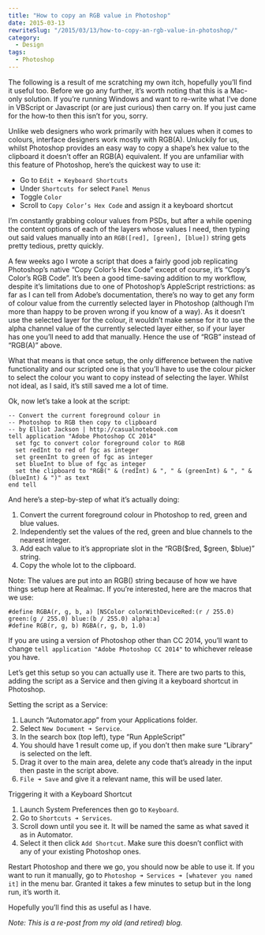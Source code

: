 ```yaml
---
title: "How to copy an RGB value in Photoshop"
date: 2015-03-13
rewriteSlug: "/2015/03/13/how-to-copy-an-rgb-value-in-photoshop/"
category:
  - Design
tags:
  - Photoshop
---
```


The following is a result of me scratching my own itch, hopefully you’ll find it useful too. Before we go any further, it’s worth noting that this is a Mac-only solution. If you’re running Windows and want to re-write what I’ve done in VBScript or Javascript (or are just curious) then carry on. If you just came for the how-to then this isn’t for you, sorry.

Unlike web designers who work primarily with hex values when it comes to colours, interface designers work mostly with RGB(A). Unluckily for us, whilst Photoshop provides an easy way to copy a shape’s hex value to the clipboard it doesn’t offer an RGB(A) equivalent. If you are unfamiliar with this feature of Photoshop, here’s the quickest way to use it:

- Go to `Edit ➜ Keyboard Shortcuts`
- Under `Shortcuts for` select `Panel Menus`
- Toggle `Color`
- Scroll to `Copy Color’s Hex Code` and assign it a keyboard shortcut

I’m constantly grabbing colour values from PSDs, but after a while opening the content options of each of the layers whose values I need, then typing out said values manually into an `RGB([red], [green], [blue])` string gets pretty tedious, pretty quickly.

A few weeks ago I wrote a script that does a fairly good job replicating Photoshop’s native “Copy Color’s Hex Code” except of course, it’s “Copy’s Color’s RGB Code”. It’s been a good time-saving addition to my workflow, despite it’s limitations due to one of Photoshop’s AppleScript restrictions: as far as I can tell from Adobe’s documentation, there’s no way to get any form of colour value from the currently selected layer in Photoshop (although I’m more than happy to be proven wrong if you know of a way). As it doesn’t use the selected layer for the colour, it wouldn’t make sense for it to use the alpha channel value of the currently selected layer either, so if your layer has one you’ll need to add that manually. Hence the use of “RGB” instead of “RGB(A)” above.

What that means is that once setup, the only difference between the native functionality and our scripted one is that you’ll have to use the colour picker to select the colour you want to copy instead of selecting the layer. Whilst not ideal, as I said, it’s still saved me a lot of time.

Ok, now let’s take a look at the script:

```
-- Convert the current foreground colour in
-- Photoshop to RGB then copy to clipboard
-- by Elliot Jackson | http://casualnotebook.com
tell application "Adobe Photoshop CC 2014"
  set fgc to convert color foreground color to RGB
  set redInt to red of fgc as integer
  set greenInt to green of fgc as integer
  set blueInt to blue of fgc as integer
  set the clipboard to "RGB(" & (redInt) & ", " & (greenInt) & ", " & (blueInt) & ")" as text
end tell
```

And here’s a step-by-step of what it’s actually doing:

1. Convert the current foreground colour in Photoshop to red, green and blue values.
2. Independently set the values of the red, green and blue channels to the nearest integer.
3. Add each value to it’s appropriate slot in the “RGB($red, $green, $blue)” string.
4. Copy the whole lot to the clipboard.

Note: The values are put into an RGB() string because of how we have things setup here at Realmac. If you’re interested, here are the macros that we use:

```
#define RGBA(r, g, b, a) [NSColor colorWithDeviceRed:(r / 255.0) green:(g / 255.0) blue:(b / 255.0) alpha:a]
#define RGB(r, g, b) RGBA(r, g, b, 1.0)
```

If you are using a version of Photoshop other than CC 2014, you’ll want to change `tell application "Adobe Photoshop CC 2014"` to whichever release you have.

Let’s get this setup so you can actually use it. There are two parts to this, adding the script as a Service and then giving it a keyboard shortcut in Photoshop.

Setting the script as a Service:

1. Launch “Automator.app” from your Applications folder.
2. Select `New Document ➜ Service`.
3. In the search box (top left), type “Run AppleScript”
4. You should have 1 result come up, if you don’t then make sure “Library” is selected on the left.
5. Drag it over to the main area, delete any code that’s already in the input then paste in the script above.
6. `File ➜ Save` and give it a relevant name, this will be used later.

Triggering it with a Keyboard Shortcut

1. Launch System Preferences then go to `Keyboard`.
2. Go to `Shortcuts ➜ Services`.
3. Scroll down until you see it. It will be named the same as what saved it as in Automator.
4. Select it then click `Add Shortcut`. Make sure this doesn’t conflict with any of your existing Photoshop ones.

Restart Photoshop and there we go, you should now be able to use it. If you want to run it manually, go to `Photoshop ➜ Services ➜ [whatever you named it]` in the menu bar. Granted it takes a few minutes to setup but in the long run, it’s worth it.

Hopefully you’ll find this as useful as I have.

_Note: This is a re-post from my old (and retired) blog._
  